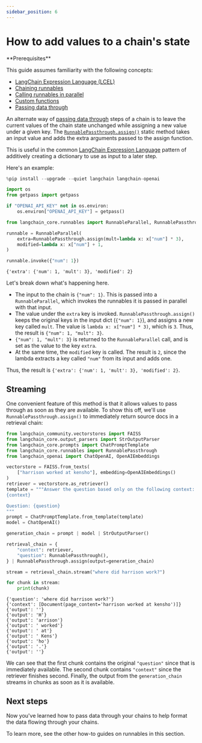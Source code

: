 ```yaml
---
sidebar_position: 6
---
```


# How to add values to a chain's state

<Info>
**Prerequisites**


This guide assumes familiarity with the following concepts:
- [LangChain Expression Language (LCEL)](/oss/python/concepts/lcel)
- [Chaining runnables](/oss/python/how-to/sequence/)
- [Calling runnables in parallel](/oss/python/how-to/parallel/)
- [Custom functions](/oss/python/how-to/functions/)
- [Passing data through](/oss/python/how-to/passthrough)

</Info>

An alternate way of [passing data through](/oss/python/how-to/passthrough) steps of a chain is to leave the current values of the chain state unchanged while assigning a new value under a given key. The [`RunnablePassthrough.assign()`](https://python.langchain.com/api_reference/core/runnables/langchain_core.runnables.passthrough.RunnablePassthrough.html#langchain_core.runnables.passthrough.RunnablePassthrough.assign) static method takes an input value and adds the extra arguments passed to the assign function.

This is useful in the common [LangChain Expression Language](/oss/python/concepts/lcel) pattern of additively creating a dictionary to use as input to a later step.

Here's an example:


```python
%pip install --upgrade --quiet langchain langchain-openai

import os
from getpass import getpass

if "OPENAI_API_KEY" not in os.environ:
    os.environ["OPENAI_API_KEY"] = getpass()
```


```python
from langchain_core.runnables import RunnableParallel, RunnablePassthrough

runnable = RunnableParallel(
    extra=RunnablePassthrough.assign(mult=lambda x: x["num"] * 3),
    modified=lambda x: x["num"] + 1,
)

runnable.invoke({"num": 1})
```



```output
{'extra': {'num': 1, 'mult': 3}, 'modified': 2}
```


Let's break down what's happening here.

- The input to the chain is `{"num": 1}`. This is passed into a `RunnableParallel`, which invokes the runnables it is passed in parallel with that input.
- The value under the `extra` key is invoked. `RunnablePassthrough.assign()` keeps the original keys in the input dict (`{"num": 1}`), and assigns a new key called `mult`. The value is `lambda x: x["num"] * 3)`, which is `3`. Thus, the result is `{"num": 1, "mult": 3}`.
- `{"num": 1, "mult": 3}` is returned to the `RunnableParallel` call, and is set as the value to the key `extra`.
- At the same time, the `modified` key is called. The result is `2`, since the lambda extracts a key called `"num"` from its input and adds one.

Thus, the result is `{'extra': {'num': 1, 'mult': 3}, 'modified': 2}`.

## Streaming

One convenient feature of this method is that it allows values to pass through as soon as they are available. To show this off, we'll use `RunnablePassthrough.assign()` to immediately return source docs in a retrieval chain:


```python
from langchain_community.vectorstores import FAISS
from langchain_core.output_parsers import StrOutputParser
from langchain_core.prompts import ChatPromptTemplate
from langchain_core.runnables import RunnablePassthrough
from langchain_openai import ChatOpenAI, OpenAIEmbeddings

vectorstore = FAISS.from_texts(
    ["harrison worked at kensho"], embedding=OpenAIEmbeddings()
)
retriever = vectorstore.as_retriever()
template = """Answer the question based only on the following context:
{context}

Question: {question}
"""
prompt = ChatPromptTemplate.from_template(template)
model = ChatOpenAI()

generation_chain = prompt | model | StrOutputParser()

retrieval_chain = {
    "context": retriever,
    "question": RunnablePassthrough(),
} | RunnablePassthrough.assign(output=generation_chain)

stream = retrieval_chain.stream("where did harrison work?")

for chunk in stream:
    print(chunk)
```
```output
{'question': 'where did harrison work?'}
{'context': [Document(page_content='harrison worked at kensho')]}
{'output': ''}
{'output': 'H'}
{'output': 'arrison'}
{'output': ' worked'}
{'output': ' at'}
{'output': ' Kens'}
{'output': 'ho'}
{'output': '.'}
{'output': ''}
```
We can see that the first chunk contains the original `"question"` since that is immediately available. The second chunk contains `"context"` since the retriever finishes second. Finally, the output from the `generation_chain` streams in chunks as soon as it is available.

## Next steps

Now you've learned how to pass data through your chains to help format the data flowing through your chains.

To learn more, see the other how-to guides on runnables in this section.
